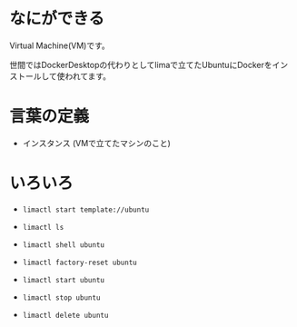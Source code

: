 # なにができる
Virtual Machine(VM)です。

世間ではDockerDesktopの代わりとしてlimaで立てたUbuntuにDockerをインストールして使われてます。

# 言葉の定義
- インスタンス (VMで立てたマシンのこと)

# いろいろ
- `limactl start template://ubuntu`

- `limactl ls`

- `limactl shell ubuntu`

- `limactl factory-reset ubuntu`

- `limactl start ubuntu`

- `limactl stop ubuntu`

- `limactl delete ubuntu`